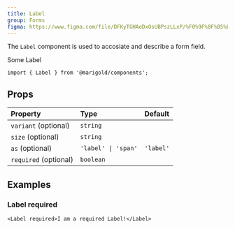 ```yaml
---
title: Label
group: Forms
figma: https://www.figma.com/file/DFKyTGHAoDxOsUBPszLLxP/%F0%9F%8F%B5%EF%B8%8FMarigold?node-id=92%3A0
---
```


The `Label` component is used to accosiate and describe a form field.

<Preview>
  <Label>Some Label</Label>
</Preview>

```tsx onlyCode
import { Label } from '@marigold/components';
```

## Props

| Property              | Type                | Default   |
| :-------------------- | :------------------ | :-------- |
| `variant` (optional)  | `string`            |           |
| `size` (optional)     | `string`            |           |
| `as` (optional)       | `'label' \| 'span'` | `'label'` |
| `required` (optional) | `boolean`           |           |

## Examples

### Label required

```tsx
<Label required>I am a required Label!</Label>
```
